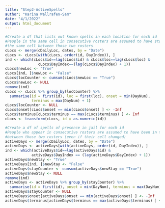 ```yaml
---
title: "Step2-ActiveSpells"
author: "Karina Wallrafen-Sam"
date: "4/1/2022"
output: html_document
---
```


```r
#Create a df that lists out known spells in each location for each id
#People in the same cell in consecutive rosters are assumed to have stayed in
#the same cell between those two rosters
cLocs <- merge(cDailyLoc, dates, by = "Date")
cLocs <- cLocs[with(cLocs, order(id, DayIndex)), ]
ind <- which(cLocs$id==lag(cLocs$id) & cLocs$loc==lag(cLocs$loc) &
               cLocs$DayIndex==(lag(cLocs$DayIndex) + 1))
cLocs$newLoc <- "True"
cLocs[ind, ]$newLoc <- "False"
cLocs$locCounter <- cumsum(cLocs$newLoc == "True")
cLocs$newLoc <- NULL
remove(ind)
cLocs <- cLocs %>% group_by(locCounter) %>%
  summarise(id = first(id), loc = first(loc), onset = min(DayNum),
            terminus = max(DayNum) + 1)
cLocs$locCounter <- NULL
cLocs$onset[cLocs$onset == min(cLocs$onset) ] <- -Inf
cLocs$terminus[cLocs$terminus == max(cLocs$terminus) ] <- Inf
cLocs <- transform(cLocs, id = as.numeric(id))

#Create a df of spells of presence in jail for each id
#People who appear in consecutive rosters are assumed to have been in the jail
#between those two rosters (even if their cell changed)
activeDays <- merge(cDailyLoc, dates, by = "Date")
activeDays <- activeDays[with(activeDays, order(id, DayIndex)), ]
ind <- which(activeDays$id==lag(activeDays$id) &
            activeDays$DayIndex == (lag(activeDays$DayIndex) + 1))
activeDays$newStay <- "True"
activeDays[ind, ]$newStay <- "False"
activeDays$stayCounter <- cumsum(activeDays$newStay == "True")
activeDays$newStay <- NULL
remove(ind)
activeDays <- activeDays %>% group_by(stayCounter) %>%
  summarise(id = first(id), onset = min(DayNum), terminus = max(DayNum) + 1)
activeDays$stayCounter <- NULL
activeDays$onset[activeDays$onset == min(activeDays$onset) ] <- -Inf
activeDays$terminus[activeDays$terminus == max(activeDays$terminus) ] <- Inf
```
